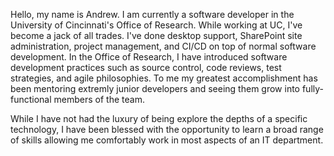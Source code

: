Hello, my name is Andrew. I am currently a software developer in the University of Cincinnati's Office of Research. While working at UC, I've become a jack of all trades.
I've done desktop support, SharePoint site administration, project management, and CI/CD on top of normal software development. In the Office of Research, I have introduced software development practices
such as source control, code reviews, test strategies, and agile philosophies. To me my greatest accomplishment has been mentoring extremly junior developers and seeing them grow into
fully-functional members of the team.

While I have not had the luxury of being explore the depths of a specific technology, I have been blessed with the opportunity to learn a broad range of skills allowing me comfortably
work in most aspects of an IT department.
